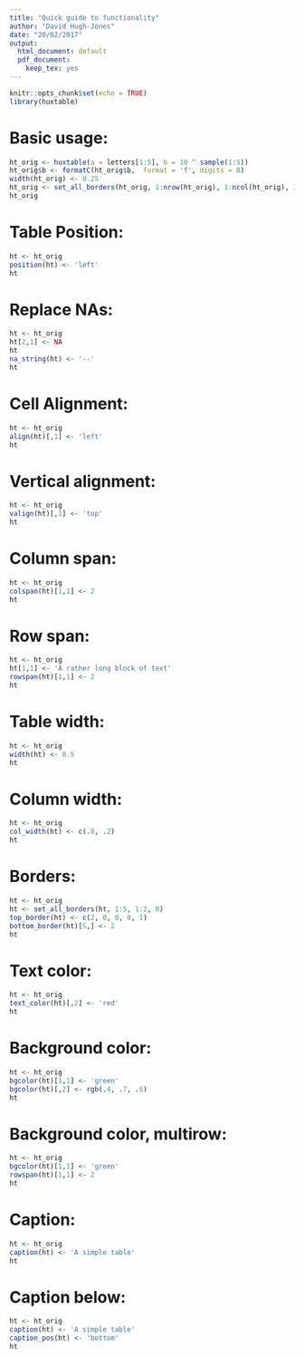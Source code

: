 ```yaml
---
title: "Quick guide to functionality"
author: "David Hugh-Jones"
date: "20/02/2017"
output:
  html_document: default
  pdf_document:
    keep_tex: yes
---
```


```r
knitr::opts_chunk$set(echo = TRUE)
library(huxtable)
```

# Basic usage:

```r
ht_orig <- huxtable(a = letters[1:5], b = 10 ^ sample(1:5))
ht_orig$b <- formatC(ht_orig$b,  format = 'f', digits = 0)
width(ht_orig) <- 0.25
ht_orig <- set_all_borders(ht_orig, 1:nrow(ht_orig), 1:ncol(ht_orig), 1)
ht_orig
```

# Table Position:

```r
ht <- ht_orig
position(ht) <- 'left'
ht
```


# Replace NAs:

```r
ht <- ht_orig
ht[2,1] <- NA
ht
na_string(ht) <- '--'
ht
```


# Cell Alignment:

```r
ht <- ht_orig
align(ht)[,1] <- 'left'
ht
```

# Vertical alignment:

```r
ht <- ht_orig
valign(ht)[,1] <- 'top'
ht
```

# Column span:

```r

ht <- ht_orig
colspan(ht)[1,1] <- 2
ht        
```

# Row span:

```r
ht <- ht_orig
ht[1,1] <- 'A rather long block of text'
rowspan(ht)[1,1] <- 2
ht        
```


# Table width:

```r
ht <- ht_orig
width(ht) <- 0.5
ht
```

# Column width:

```r
ht <- ht_orig
col_width(ht) <- c(.8, .2)
ht
```

# Borders:

```r
ht <- ht_orig
ht <- set_all_borders(ht, 1:5, 1:2, 0)
top_border(ht) <- c(2, 0, 0, 0, 1)
bottom_border(ht)[5,] <- 2 
ht
```


# Text color:

```r
ht <- ht_orig
text_color(ht)[,2] <- 'red'
ht
```

# Background color:

```r
ht <- ht_orig
bgcolor(ht)[1,1] <- 'green'
bgcolor(ht)[,2] <- rgb(.4, .7, .6)
ht
```

# Background color, multirow:

```r
ht <- ht_orig
bgcolor(ht)[1,1] <- 'green'
rowspan(ht)[1,1] <- 2
ht
```

# Caption:

```r
ht <- ht_orig
caption(ht) <- 'A simple table'
ht
```

# Caption below:

```r
ht <- ht_orig
caption(ht) <- 'A simple table'
caption_pos(ht) <- 'bottom'
ht
```

